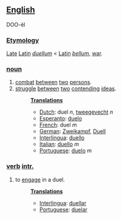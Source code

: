 ==[[English]]==

DOO-ël

===[[Etymology]]===

[[Late]] [[Latin]] ''[[duellum]]'' < [[Latin]] ''[[bellum]]'', [[war]].

===[[noun]]===

# [[combat]] [[between]] [[two]] [[person|persons]].
# [[struggle]] [[between]] [[two]] [[contend|contending]] [[idea|ideas]].
#:'''[[Translation]]s'''
#:*[[Dutch]]: duel ''n'', [[tweegevecht]] ''n''
#:*[[Esperanto]]: [[duelo]]
#:*[[French]]: duel ''m''
#:*[[German]]: [[Zweikampf]], [[Duell]]
#:*[[Interlingua]]: [[duello]]
#:*[[Italian]]: [[duello]] ''m''
#:*[[Portuguese]]: [[duelo]] ''m''

===[[verb]] [[intransitive|intr.]]===

#to [[engage]] in a duel.
#:'''[[Translation]]s'''
#:*[[Interlingua]]: [[duellar]]
#:*[[Portuguese]]: [[duelar]]